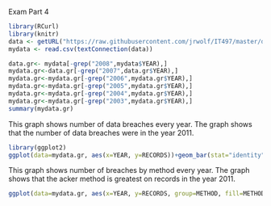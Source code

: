 Exam Part 4

```r
library(RCurl)
library(knitr)
data <- getURL("https://raw.githubusercontent.com/jrwolf/IT497/master/databreaches.csv")
mydata <- read.csv(textConnection(data))

data.gr<- mydata[-grep("2008",mydata$YEAR),]
mydata.gr<-data.gr[-grep("2007",data.gr$YEAR),]
mydata.gr<-mydata.gr[-grep("2006",mydata.gr$YEAR),]
mydata.gr<-mydata.gr[-grep("2005",mydata.gr$YEAR),]
mydata.gr<-mydata.gr[-grep("2004",mydata.gr$YEAR),]
mydata.gr<-mydata.gr[-grep("2003",mydata.gr$YEAR),]
summary(mydata.gr)

```

This graph shows number of data breaches every year. The graph shows that the number of data breaches were in the year 2011.
```r
library(ggplot2)
ggplot(data=mydata.gr, aes(x=YEAR, y=RECORDS))+geom_bar(stat="identity", position=position_dodge())

```

This graph shows number of breaches by method every year. The graph shows that the acker method is greatest on records in the year 2011. 
```r
ggplot(data=mydata.gr, aes(x=YEAR, y=RECORDS, group=METHOD, fill=METHOD))+geom_bar(stat="identity", position=position_dodge())
```

